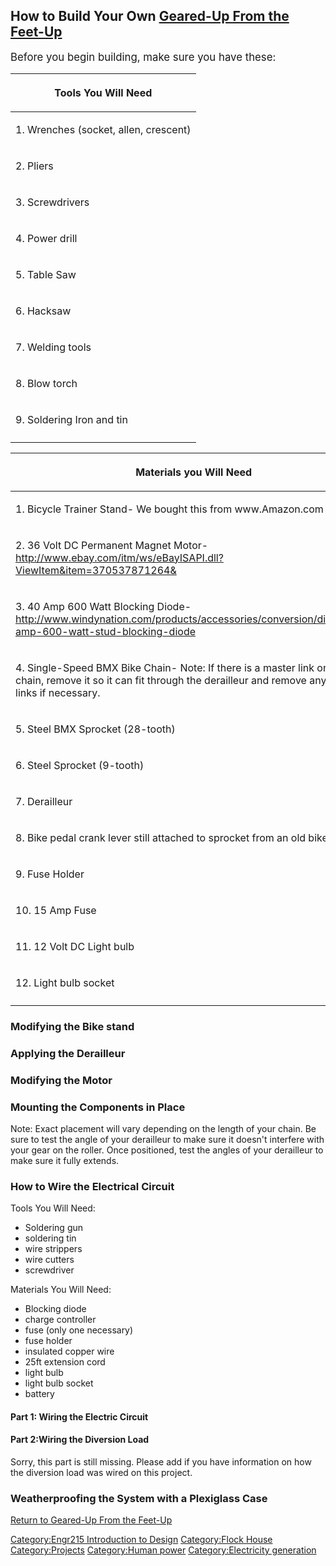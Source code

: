 {{Template: Flock House Student Projects Header}}
== How to Build Your Own [[Flock House Geared-Up From the Feet-Up | Geared-Up From the Feet-Up]]==

<big>Before you begin building, make sure you have these:</big>

{| colspan="2" align=right
!Tools You Will Need
|-
|1. Wrenches (socket, allen, crescent)
|-
|2. Pliers
|-
|3. Screwdrivers
|-
|4. Power drill
|-
|5. Table Saw
|-
|6. Hacksaw
|-
|7. Welding tools
|-
|8. Blow torch
|-
|9. Soldering Iron and tin
|-
|}

{| colspan="2" 
!Materials you Will Need
|-
|1. Bicycle Trainer Stand- We bought this from www.Amazon.com 
|-
|2. 36 Volt DC Permanent Magnet Motor- http://www.ebay.com/itm/ws/eBayISAPI.dll?ViewItem&item=370537871264&
|-ssPageName=ADME:L:OC:US:1123 
|3. 40 Amp 600 Watt Blocking Diode- http://www.windynation.com/products/accessories/conversion/diodes/40-amp-600-watt-stud-blocking-diode  
|-
|4. Single-Speed BMX Bike Chain- 
Note:  If there is a master link on the bike chain, remove it so it can fit through the derailleur and remove any excess links if necessary.
|-
|5. Steel BMX Sprocket (28-tooth)
|-
|6. Steel Sprocket (9-tooth)
|-
|7. Derailleur
|-
|8. Bike pedal crank lever still attached to sprocket from an old bike
|-
|9. Fuse Holder
|-
|10. 15 Amp Fuse
|-
|11. 12 Volt DC Light bulb
|-
|12. Light bulb socket
|-
|}




=== Modifying the Bike stand===
{{How to
|title= The Bike Stand
|size= 175
|Image:stand1.jpg|The Stand (Photo by Karen Stufkosky)
|1|Set up your bike stand and remove the extra fan piece to expose the metal rod
|Image:gear2.jpg |The gear!(Photo by Karen Stufkosky)
|2|Get a sprocket. Any sprocket will do, but a larger gear will increase rotaions and make it easier on the rider. 
|Image:Rollerstep4.jpeg‎ | Roller with sprocket attached (Photo by Karen Stufkosky)
|3|Slide the sprocket onto the rod of the bike stand and tighten screws, locking the piece into place.
|Image:roller6.jpg|Etch the roller for grip (Photo by Karen Stufkosky)
|4|Etch the roller that contacts the rear bike tire to reduce the risk of slipping on the tire.
|Image:rollerstep6.jpeg |Roller after modifications and sprocket attached (Photo by Karen Stufkosky)
|5|The final bike stand roller should look like this.
}}

=== Applying the Derailleur ===
{{How to
|title= The Derailleur
|size= 175
|Image:pedalstep1.jpg |Remove sprocket from pedal leg (Photo by Karen Stufkosky)
|1|Cut off the unnecessary sprocket attached to pedal leg, but keep gear intact because it will be used in step _.
|Image:pedalstep2.jpg |Fit square bolt to pedal leg (Photo by Karen Stufkosky)
|2|Fit square bolt to the hole in the pedal leg.
This piece screws around the motor to hold tightly.
|Image:derailluer3.jpg |Attach chain to deraileur (Photo by Karen Stufkosky)
|3|Thread chain through derailleur. Derailleur should screw apart using a small wrench. Once derailleur is open, set chain in place and screw together again.  
|Image:derailluer4.jpg | Bolt derailleur to pedal leg (Photo by Karen Stufkosky)
|4|Using the bolt fitted to the pedal leg in step 2, now attach the derailleur to it with a washer and nut.
|Image:derailleur5.jpg |Derailleur attached to bike stand (Photo by Karen Stufkosky)
|5|At this point your system should look like this.
}}

=== Modifying the Motor===
{{How to
|title=Modify the Motor
|size= 175
|Image:sprocketremoved.jpeg|Remove sprocket (Photo by Karen Stufkosky)
|1|Remove sprocket from the motor.
|Image:Mount3.jpg | The gear mount(Photo by Karen Stufkosky)
|2|Cut a fitted hollow cylinder out of raw aluminum with screw holes to the sprocket.
|Image:Mount4.jpg |Screw your gear and mount together(Photo by Karen Stufkosky)
|3|Weld an aluminum cylinder to the disc that will fit the rod of the motor.  
This piece screws around the roller to hold tightly. 
|Image:derailluer3.jpg |Motor with gear attached (Photo by Karen Stufkosky)
|At this point your motor should look like this
}}

=== Mounting the Components in Place ===
Note: Exact placement will vary depending on the length of your chain. Be sure to test the angle of your derailleur to make sure it doesn't interfere with your gear on the roller. Once positioned, test the angles of your derailleur to make sure it fully extends.

{{How to
|title= Mounting the System
|size= 175
|Image:hardwoodstep1.jpeg| A piece of wood (Photo credit Karen Stufkosky)
|1|Get a piece of wood that fits behind the bike stand without interfering with the roller.
|Image:wood2.jpg| Optional: cut out center (Photo credit Karen Stufkosky)
|2|Optional: Cut a wedge out of the base of the board to allow for easier access to the height adjusting knob.
|Image:wood3.jpg|Screw block of wood to the wood base (Photo credit Karen Stufkosky)
|3|Screw a block of wood to the wood base, if you chose to cut out a piece in step 2, this piece of wood will do.
|Image:wood4.jpg|Motor screwed to block of wood (Photo credit Karen Stufkosky)
|4|Screw motor to the piece of wood you attached in step 3, make sure the motor is aligned to the roller or you will loose power due to the excess resistance caused by the un-aligned chain.
|Image:chain5.jpg| Chain attached to roller (Photo credit Karen Stufkosky)
|5| Now weave your chain onto the roller and motor sprockets.
|Image:Sprocket6.jpg| Sprocket used as stabilizer (Photo credit Karen Stufkosky)
|6|Take the sprocket that you cut from the bike pedal, grind off a few teeth perpendicular to one of the 5 holes, and screw it into the bike pedal
|Image:sprocket7.jpg|Test angle of derailleur (Photo credit Karen Stufkosky)
|7|Test angle of derailleur mount to ensure the clearance of the roller when its adjusted.
|Image:pedalstep9.jpg| Adjusting the pedal (Photo credit Karen Stufkosky)
|8|Decide on a spot to mount the pedal and screw it into place with metal brackets.
|Image:Mountedstep.jpg|Sprocket mounted (Photo by Karen Stufkosky)
|9|Now that the pedal is mounted, slide a 1x2x5 inch piece of wood into the gab between the sprocket and the pedal. Screw it into place using at least 2 of the four remaining holes.
|Image:finalstep10.jpg|Everything mounted (Photo by Karen Stufkosky)
|10|Your system should look like this.
}}

=== How to Wire the Electrical Circuit ===
Tools You Will Need:
* Soldering gun
* soldering tin
* wire strippers
* wire cutters
* screwdriver

Materials You Will Need:
* Blocking diode
* charge controller
* fuse (only one necessary)
* fuse holder
* insulated copper wire
* 25ft extension cord
* light bulb
* light bulb socket
* battery

====Part 1: Wiring the Electric Circuit====


{{How to
|title= Wiring the Electric Circuit
|size= 175
|Image:electricdiagramGUFU.jpg| Electric Diagram (Photo credit Karen Stufkosky)
|1|Set blocking diode into heat sink positive (+) side-up by cutting hole to fit the diameter of the diode.  
|Image:BDstep2.jpg| Blocking Diode (Photo credit Karen Stufkosky)
|2|Solder positive (+) wire from the motor to the positive (+) side of blocking diode 
|Image:Fusestep3.jpg|Fuse(Photo credit Karen Stufkosky)
|3|Solder (+) wire from blocking diode to one end of the fuse holder with fuse inside and solder another wire to the other end of the fuse holder. 
|Image:elctstep4.jpg|The circuit (Photo credit Karen Stufkosky)
|4|What your circuit should look like
|Image:elctstep5.jpg| Chain attached to roller (Photo credit Karen Stufkosky)
|5| Charge controller must be opened with screwdriver in order to connect wires
|Image:elctstep6.jpg| Charge Controler(Photo credit Karen Stufkosky)
|6|<br>
6.1Place the positive (+) loose wire into the #1 “Battery Positive” terminal on the charge controller<br>
6.2Place the Positive (+) wire that goes to the battery into the same #1 “Battery Positive” terminal on the charge controller. <br>6.3Screw both wires down, locking them into place.
6.4Take the negative (-) wire from the motor and place it into the #3 “Battery Negative” terminal of the charge controller.<br>
6.5Take the negative (-) wire from the battery and place it into the same #3 “Battery Negative” terminal of the charge controller as well.<br>
6.6Screw both motor and battery negative wires down, locking them into place together in the terminal
}}

====Part 2:Wiring the Diversion Load====
Sorry, this part is still missing. Please add if you have information on how the diversion load was wired on this project.

===Weatherproofing the System with a Plexiglass Case===

{{How to
|title= How to build the Plexiglass Weatherproof Case
|size= 175
|Image:weathproof1.jpg| Plexi-glass (Photo credit Karen Stufkosky)
|1|Cut plexi-glass pieces to fit around the wooden base. 
|Image:weathproof1.jpg| Plexi-glass (Photo credit Karen Stufkosky)
|2|Glue plexi-glass pieces together with plexi-glass solvent to join the pieces, making a box. 
|Image:weathproof2.jpg|Attach Hinges(Photo credit Karen Stufkosky)
|3|The box must be opened periodically to maintain moving parts and tighten bolts.  A hinged door makes this possible on the long side of the box next to the motor. Hinges are bolted to the top of the box and to a side piece of plexi-glass.  
|Image:weathproof3.jpg|Attach magnets (Photo credit Karen Stufkosky)
|4|Affix magnet plates to bottom of door with screws.  Screw magnets onto main wooden board.
}}

[[Flock_House_Geared-Up_From_the_Feet-Up|Return to Geared-Up From the Feet-Up]]
[[Category:Engr215 Introduction to Design]]
[[Category:Flock House]]
[[Category:Projects]]
[[Category:Human power]]
[[Category:Electricity generation]]